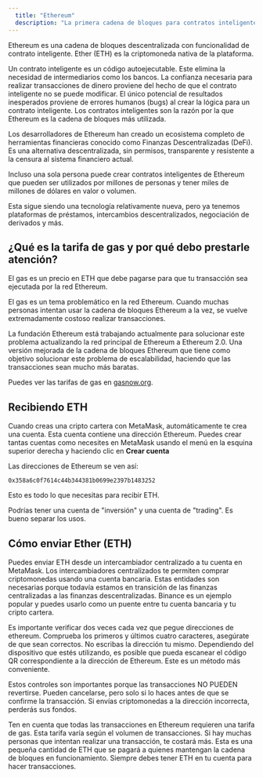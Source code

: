 ```yaml
---
  title: "Ethereum"
  description: "La primera cadena de bloques para contratos inteligentes completos de turing."
---
```


Ethereum es una cadena de bloques descentralizada con funcionalidad de contrato inteligente. Ether (ETH) es la criptomoneda nativa de la plataforma.

Un contrato inteligente es un código autoejecutable. Este elimina la necesidad de intermediarios como los bancos. La confianza necesaria para realizar transacciones de dinero proviene del hecho de que el contrato inteligente no se puede modificar. El único potencial de resultados inesperados proviene de errores humanos (bugs) al crear la lógica para un contrato inteligente. Los contratos inteligentes son la razón por la que Ethereum es la cadena de bloques más utilizada.

Los desarrolladores de Ethereum han creado un ecosistema completo de herramientas financieras conocido como Finanzas Descentralizadas (DeFi). Es una alternativa descentralizada, sin permisos, transparente y resistente a la censura al sistema financiero actual.

Incluso una sola persona puede crear contratos inteligentes de Ethereum que pueden ser utilizados por millones de personas y tener miles de millones de dólares en valor o volumen.

Esta sigue siendo una tecnología relativamente nueva, pero ya tenemos plataformas de préstamos, intercambios descentralizados, negociación de derivados y más.

## ¿Qué es la tarifa de gas y por qué debo prestarle atención?

El gas es un precio en ETH que debe pagarse para que tu transacción sea ejecutada por la red Ethereum.

El gas es un tema problemático en la red Ethereum. Cuando muchas personas intentan usar la cadena de bloques Ethereum a la vez, se vuelve extremadamente costoso realizar transacciones.

La fundación Ethereum está trabajando actualmente para solucionar este problema actualizando la red principal de Ethereum a Ethereum 2.0. Una versión mejorada de la cadena de bloques Ethereum que tiene como objetivo solucionar este problema de escalabilidad, haciendo que las transacciones sean mucho más baratas.

Puedes ver las tarifas de gas en [gasnow.org](https://www.gasnow.org).

## Recibiendo ETH

Cuando creas una cripto cartera con MetaMask, automáticamente te crea una cuenta. Esta cuenta contiene una dirección Ethereum. Puedes crear tantas cuentas como necesites en MetaMask usando el menú en la esquina superior derecha y haciendo clic en **Crear cuenta**

Las direcciones de Ethereum se ven así:

```
0x358a6c0f7614c44b344381b0699e2397b1483252
```

Esto es todo lo que necesitas para recibir ETH.

Podrías tener una cuenta de "inversión" y una cuenta de "trading". Es bueno separar los usos.

## Cómo enviar Ether (ETH)

Puedes enviar ETH desde un intercambiador centralizado a tu cuenta en MetaMask. Los intercambiadores centralizados te permiten comprar criptomonedas usando una cuenta bancaria. Estas entidades son necesarias porque todavía estamos en transición de las finanzas centralizadas a las finanzas descentralizadas. Binance es un ejemplo popular y puedes usarlo como un puente entre tu cuenta bancaria y tu cripto cartera.

Es importante verificar dos veces cada vez que pegue direcciones de ethereum. Comprueba los primeros y últimos cuatro caracteres, asegúrate de que sean correctos. No escribas la dirección tu mismo. Dependiendo del dispositivo que estés utilizando, es posible que pueda escanear el código QR correspondiente a la dirección de Ethereum. Este es un método más conveniente.

Estos controles son importantes porque las transacciones NO PUEDEN revertirse. Pueden cancelarse, pero solo si lo haces antes de que se confirme la transacción. Si envías criptomonedas a la dirección incorrecta, perderás sus fondos.

Ten en cuenta que todas las transacciones en Ethereum requieren una tarifa de gas. Esta tarifa varía según el volumen de transacciones. Si hay muchas personas que intentan realizar una transacción, te costará más. Esta es una pequeña cantidad de ETH que se pagará a quienes mantengan la cadena de bloques en funcionamiento. Siempre debes tener ETH en tu cuenta para hacer transacciones.

